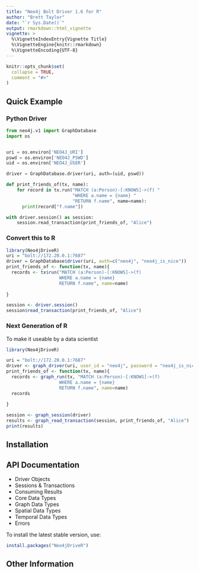```yaml
---
title: "Neo4j Bolt Driver 1.6 for R"
author: "Brett Taylor"
date: "`r Sys.Date()`"
output: rmarkdown::html_vignette
vignette: >
  %\VignetteIndexEntry{Vignette Title}
  %\VignetteEngine{knitr::rmarkdown}
  %\VignetteEncoding{UTF-8}
---
```


```r
knitr::opts_chunk$set(
  collapse = TRUE,
  comment = "#>"
)

```

 

## Quick Example

### Python Driver
```python
from neo4j.v1 import GraphDatabase
import os


uri = os.environ['NEO4J_URI']
pswd = os.environ['NEO4J_PSWD']
uid = os.environ['NEO4J_USER']

driver = GraphDatabase.driver(uri, auth=(uid, pswd))

def print_friends_of(tx, name):
    for record in tx.run("MATCH (a:Person)-[:KNOWS]->(f) "
                         "WHERE a.name = {name} "
                         "RETURN f.name", name=name):
      print(record["f.name"])

with driver.session() as session:
    session.read_transaction(print_friends_of, "Alice")
```

### Convert this to R

```r
library(Neo4jDriveR)
uri = "bolt://172.20.0.1:7687"
driver = GraphDatabase$driver(uri, auth=c("neo4j", "neo4j_is_nice"))
print_friends_of <- function(tx, name){
  records <- tx$run("MATCH (a:Person)-[:KNOWS]->(f)
                    WHERE a.name = {name}
                    RETURN f.name", name=name)
  
}

session <- driver.session()
session$read_transaction(print_friends_of, "Alice")
```

### Next Generation of R

To make it useable by a data scientist

```r
library(Neo4jDriveR)

uri = "bolt://172.20.0.1:7687"
driver <- graph_driver(uri, user_id = "neo4j", password = "neo4j_is_nice")
print_friends_of <- function(tx, name){
  records <- graph_run(tx, "MATCH (a:Person)-[:KNOWS]->(f)
                    WHERE a.name = {name}
                    RETURN f.name", name=name)
  records
  
}

session <- graph_session(driver)
results <- graph_read_transaction(session, print_friends_of, "Alice")
print(results)

```


## Installation


## API Documentation

* Driver Objects
* Sessions & Transactions
* Consuming Results
* Core Data Types
* Graph Data Types
* Spatial Data Types
* Temporal Data Types
* Errors


To install the latest stable version, use:


```r
install.packages("Neo4jDriveR")
```
## Other Information
